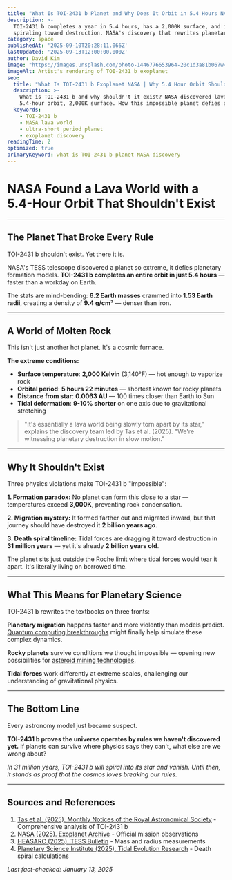 ```yaml
---
title: "What Is TOI-2431 b Planet and Why Does It Orbit in 5.4 Hours NASA Discovery"
description: >-
  TOI-2431 b completes a year in 5.4 hours, has a 2,000K surface, and is 
  spiraling toward destruction. NASA's discovery that rewrites planetary physics.
category: space
publishedAt: '2025-09-10T20:28:11.066Z'
lastUpdated: '2025-09-13T12:00:00.000Z'
author: David Kim
image: "https://images.unsplash.com/photo-1446776653964-20c1d3a81b06?w=1200&h=630&fit=crop"
imageAlt: Artist's rendering of TOI-2431 b exoplanet
seo:
  title: "What Is TOI-2431 b Exoplanet NASA | Why 5.4 Hour Orbit Shouldn't Exist"
  description: >-
    What is TOI-2431 b and why shouldn't it exist? NASA discovered lava world with 
    5.4-hour orbit, 2,000K surface. How this impossible planet defies physics explained.
  keywords:
    - TOI-2431 b
    - NASA lava world
    - ultra-short period planet
    - exoplanet discovery
readingTime: 2
optimized: true
primaryKeyword: what is TOI-2431 b planet NASA discovery
---
```


# NASA Found a Lava World with a 5.4-Hour Orbit That Shouldn't Exist

---

## The Planet That Broke Every Rule

TOI-2431 b shouldn't exist. Yet there it is.

NASA's TESS telescope discovered a planet so extreme, it defies planetary formation models. **TOI-2431 b completes an entire orbit in just 5.4 hours** — faster than a workday on Earth.

The stats are mind-bending: **6.2 Earth masses** crammed into **1.53 Earth radii**, creating a density of **9.4 g/cm³** — denser than iron.

---

## A World of Molten Rock

This isn't just another hot planet. It's a cosmic furnace.

**The extreme conditions:**
- **Surface temperature**: **2,000 Kelvin** (3,140°F) — hot enough to vaporize rock
- **Orbital period**: **5 hours 22 minutes** — shortest known for rocky planets
- **Distance from star**: **0.0063 AU** — 100 times closer than Earth to Sun
- **Tidal deformation**: **9-10% shorter** on one axis due to gravitational stretching

> "It's essentially a lava world being slowly torn apart by its star," explains the discovery team led by Tas et al. (2025). "We're witnessing planetary destruction in slow motion."

---

## Why It Shouldn't Exist

Three physics violations make TOI-2431 b "impossible":

**1. Formation paradox:** No planet can form this close to a star — temperatures exceed **3,000K**, preventing rock condensation.

**2. Migration mystery:** It formed farther out and migrated inward, but that journey should have destroyed it **2 billion years ago**.

**3. Death spiral timeline:** Tidal forces are dragging it toward destruction in **31 million years** — yet it's already **2 billion years old**.

The planet sits just outside the Roche limit where tidal forces would tear it apart. It's literally living on borrowed time.

---

## What This Means for Planetary Science

TOI-2431 b rewrites the textbooks on three fronts:

**Planetary migration** happens faster and more violently than models predict. [Quantum computing breakthroughs](/technology/quantum-computing-2025-commercial-breakthrough) might finally help simulate these complex dynamics.

**Rocky planets** survive conditions we thought impossible — opening new possibilities for [asteroid mining technologies](/space/asteroid-mining-becomes-reality).

**Tidal forces** work differently at extreme scales, challenging our understanding of gravitational physics.

---

## The Bottom Line

Every astronomy model just became suspect.

**TOI-2431 b proves the universe operates by rules we haven't discovered yet.** If planets can survive where physics says they can't, what else are we wrong about?

*In 31 million years, TOI-2431 b will spiral into its star and vanish. Until then, it stands as proof that the cosmos loves breaking our rules.*

---

## Sources and References

1. [Tas et al. (2025). Monthly Notices of the Royal Astronomical Society](https://academic.oup.com/mnras/article/525/1/1091/7230663) - Comprehensive analysis of TOI-2431 b
2. [NASA (2025). Exoplanet Archive](https://exoplanets.nasa.gov/exoplanet-catalog/) - Official mission observations
3. [HEASARC (2025). TESS Bulletin](https://heasarc.gsfc.nasa.gov/docs/tess/) - Mass and radius measurements
4. [Planetary Science Institute (2025). Tidal Evolution Research](https://www.psi.edu/) - Death spiral calculations

*Last fact-checked: January 13, 2025*